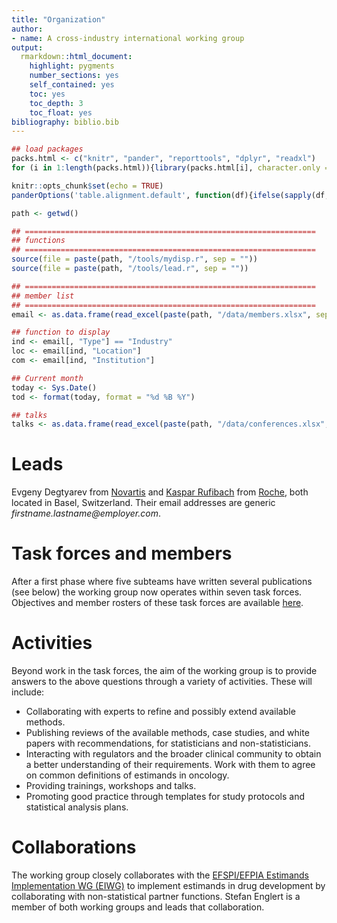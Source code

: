 ```yaml
---
title: "Organization"
author: 
- name: A cross-industry international working group
output: 
  rmarkdown::html_document:
    highlight: pygments
    number_sections: yes
    self_contained: yes
    toc: yes
    toc_depth: 3
    toc_float: yes
bibliography: biblio.bib
---
```


```r
## load packages
packs.html <- c("knitr", "pander", "reporttools", "dplyr", "readxl")
for (i in 1:length(packs.html)){library(packs.html[i], character.only = TRUE)}

knitr::opts_chunk$set(echo = TRUE)
panderOptions('table.alignment.default', function(df){ifelse(sapply(df, is.numeric), 'right', 'left')})

path <- getwd()

## =================================================================
## functions
## =================================================================
source(file = paste(path, "/tools/mydisp.r", sep = ""))
source(file = paste(path, "/tools/lead.r", sep = ""))

## =================================================================
## member list
## =================================================================
email <- as.data.frame(read_excel(paste(path, "/data/members.xlsx", sep = ""), col_types = NULL))

## function to display
ind <- email[, "Type"] == "Industry" 
loc <- email[ind, "Location"]
com <- email[ind, "Institution"]

## Current month
today <- Sys.Date()
tod <- format(today, format = "%d %B %Y")

## talks
talks <- as.data.frame(read_excel(paste(path, "/data/conferences.xlsx", sep = ""), col_types = NULL))
```

# Leads

Evgeny Degtyarev from [Novartis](http://www.novartis.com) and [Kaspar Rufibach](http://www.kasparrufibach.ch) from [Roche](http://www.roche.com), both located in Basel, Switzerland. Their email addresses are generic _firstname.lastname@employer.com_.

# Task forces and members

After a first phase where five subteams have written several publications (see below) the working group now operates within seven task forces. Objectives and member rosters of these task forces are available [here](taskforces.html).

# Activities

Beyond work in the task forces, the aim of the working group is to provide answers to the above questions through a variety of activities. These will include: 

 + Collaborating with experts to refine and possibly extend available methods.
 + Publishing reviews of the available methods, case studies, and white papers with recommendations, for statisticians and non-statisticians.
 + Interacting with regulators and the broader clinical community to obtain a better understanding of their requirements. Work with them to agree on common definitions of estimands in oncology.
 + Providing trainings, workshops and talks.
 + Promoting good practice through templates for study protocols and statistical analysis plans.

# Collaborations

The working group closely collaborates with the [EFSPI/EFPIA Estimands Implementation WG (EIWG)](https://www.efspi.org/EFSPI/Working_Groups/EFSPI_EFPIA_EIWG.aspx) to implement estimands in drug development by collaborating with non-statistical partner functions. Stefan Englert is a member of both working groups and leads that collaboration.



